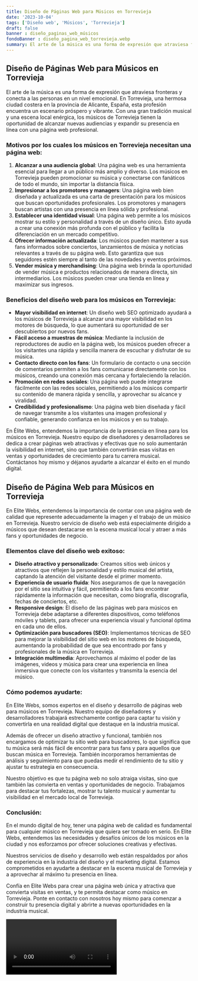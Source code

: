 ```yaml
---
title: Diseño de Páginas Web para Músicos en Torrevieja
date: '2023-10-04'
tags: ['Diseño web', 'Músicos', 'Torrevieja']
draft: false
banner : diseño_paginas_web_músicos
fondoBanner : diseño_pagina_web_torrevieja.webp
summary: El arte de la música es una forma de expresión que atraviesa fronteras y conecta a las personas en un nivel emocional. En Torrevieja, una hermosa ciudad costera en la provincia de Alicante, España, esta profesión encuentra un escenario próspero y vibrante. Con una gran tradición musical y una escena local enérgica, los músicos de Torrevieja tienen la oportunidad de alcanzar nuevas audiencias y expandir su presencia en línea con una página web profesional.
---
```


## Diseño de Páginas Web para Músicos en Torrevieja

El arte de la música es una forma de expresión que atraviesa fronteras y conecta a las personas en un nivel emocional. En Torrevieja, una hermosa ciudad costera en la provincia de Alicante, España, esta profesión encuentra un escenario próspero y vibrante. Con una gran tradición musical y una escena local enérgica, los músicos de Torrevieja tienen la oportunidad de alcanzar nuevas audiencias y expandir su presencia en línea con una página web profesional.

### Motivos por los cuales los músicos en Torrevieja necesitan una página web:

1. **Alcanzar a una audiencia global**: Una página web es una herramienta esencial para llegar a un público más amplio y diverso. Los músicos en Torrevieja pueden promocionar su música y conectarse con fanáticos de todo el mundo, sin importar la distancia física.
2. **Impresionar a los promotores y managers**: Una página web bien diseñada y actualizada es una carta de presentación para los músicos que buscan oportunidades profesionales. Los promotores y managers buscan artistas con una presencia en línea sólida y profesional.
3. **Establecer una identidad visual**: Una página web permite a los músicos mostrar su estilo y personalidad a través de un diseño único. Esto ayuda a crear una conexión más profunda con el público y facilita la diferenciación en un mercado competitivo.
4. **Ofrecer información actualizada**: Los músicos pueden mantener a sus fans informados sobre conciertos, lanzamientos de música y noticias relevantes a través de su página web. Esto garantiza que sus seguidores estén siempre al tanto de las novedades y eventos próximos.
5. **Vender música y merchandising**: Una página web brinda la oportunidad de vender música e productos relacionados de manera directa, sin intermediarios. Los músicos pueden crear una tienda en línea y maximizar sus ingresos.

### Beneficios del diseño web para los músicos en Torrevieja:

- **Mayor visibilidad en internet**: Un diseño web SEO optimizado ayudará a los músicos de Torrevieja a alcanzar una mayor visibilidad en los motores de búsqueda, lo que aumentará su oportunidad de ser descubiertos por nuevos fans.
- **Fácil acceso a muestras de música**: Mediante la inclusión de reproductores de audio en la página web, los músicos pueden ofrecer a los visitantes una rápida y sencilla manera de escuchar y disfrutar de su música.
- **Contacto directo con los fans**: Un formulario de contacto o una sección de comentarios permiten a los fans comunicarse directamente con los músicos, creando una conexión más cercana y fortaleciendo la relación.
- **Promoción en redes sociales**: Una página web puede integrarse fácilmente con las redes sociales, permitiendo a los músicos compartir su contenido de manera rápida y sencilla, y aprovechar su alcance y viralidad.
- **Credibilidad y profesionalismo**: Una página web bien diseñada y fácil de navegar transmite a los visitantes una imagen profesional y confiable, generando confianza en los músicos y en su trabajo.

En Élite Webs, entendemos la importancia de la presencia en línea para los músicos en Torrevieja. Nuestro equipo de diseñadores y desarrolladores se dedica a crear páginas web atractivas y efectivas que no solo aumentarán la visibilidad en internet, sino que también convertirán esas visitas en ventas y oportunidades de crecimiento para tu carrera musical. Contáctanos hoy mismo y déjanos ayudarte a alcanzar el éxito en el mundo digital.

<GifSeo />

<Cta />

## Diseño de Página Web para Músicos en Torrevieja

En Elite Webs, entendemos la importancia de contar con una página web de calidad que represente adecuadamente la imagen y el trabajo de un músico en Torrevieja. Nuestro servicio de diseño web está especialmente dirigido a músicos que desean destacarse en la escena musical local y atraer a más fans y oportunidades de negocio.

### Elementos clave del diseño web exitoso:

- **Diseño atractivo y personalizado**: Creamos sitios web únicos y atractivos que reflejen la personalidad y estilo musical del artista, captando la atención del visitante desde el primer momento.
- **Experiencia de usuario fluida**: Nos aseguramos de que la navegación por el sitio sea intuitiva y fácil, permitiendo a los fans encontrar rápidamente la información que necesitan, como biografía, discografía, fechas de conciertos, etc.
- **Responsive design**: El diseño de las páginas web para músicos en Torrevieja debe adaptarse a diferentes dispositivos, como teléfonos móviles y tablets, para ofrecer una experiencia visual y funcional óptima en cada uno de ellos.
- **Optimización para buscadores (SEO)**: Implementamos técnicas de SEO para mejorar la visibilidad del sitio web en los motores de búsqueda, aumentando la probabilidad de que sea encontrado por fans y profesionales de la música en Torrevieja.
- **Integración multimedia**: Aprovechamos al máximo el poder de las imágenes, videos y música para crear una experiencia en línea inmersiva que conecte con los visitantes y transmita la esencia del músico.

### Cómo podemos ayudarte:

En Elite Webs, somos expertos en el diseño y desarrollo de páginas web para músicos en Torrevieja. Nuestro equipo de diseñadores y desarrolladores trabajará estrechamente contigo para captar tu visión y convertirla en una realidad digital que destaque en la industria musical.

Además de ofrecer un diseño atractivo y funcional, también nos encargamos de optimizar tu sitio web para buscadores, lo que significa que tu música será más fácil de encontrar para tus fans y para aquellos que buscan música en Torrevieja. También incorporamos herramientas de análisis y seguimiento para que puedas medir el rendimiento de tu sitio y ajustar tu estrategia en consecuencia.

Nuestro objetivo es que tu página web no solo atraiga visitas, sino que también las convierta en ventas y oportunidades de negocio. Trabajamos para destacar tus fortalezas, mostrar tu talento musical y aumentar tu visibilidad en el mercado local de Torrevieja.

### Conclusión:

En el mundo digital de hoy, tener una página web de calidad es fundamental para cualquier músico en Torrevieja que quiera ser tomado en serio. En Elite Webs, entendemos las necesidades y desafíos únicos de los músicos en la ciudad y nos esforzamos por ofrecer soluciones creativas y efectivas.

Nuestros servicios de diseño y desarrollo web están respaldados por años de experiencia en la industria del diseño y el marketing digital. Estamos comprometidos en ayudarte a destacar en la escena musical de Torrevieja y a aprovechar al máximo tu presencia en línea.

Confía en Elite Webs para crear una página web única y atractiva que convierta visitas en ventas, y te permita destacar como músico en Torrevieja. Ponte en contacto con nosotros hoy mismo para comenzar a construir tu presencia digital y abrirte a nuevas oportunidades en la industria musical.

<Video />

<CtaBot job='Músicos' city='Torrevieja'/>

<Gmaps query='Torrevieja+españa+maps' />